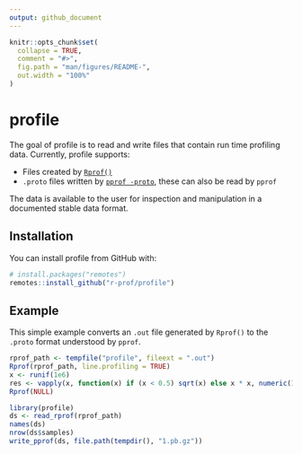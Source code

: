 ```yaml
---
output: github_document
---
```


<!-- README.md is generated from README.Rmd. Please edit that file -->

```r
knitr::opts_chunk$set(
  collapse = TRUE,
  comment = "#>",
  fig.path = "man/figures/README-",
  out.width = "100%"
)
```
# profile

The goal of profile is to read and write files that contain run time profiling data. Currently, profile supports:

- Files created by [`Rprof()`](https://www.rdocumentation.org/packages/utils/versions/3.4.3/topics/Rprof)
- `.proto` files written by [`pprof -proto`](https://github.com/google/pprof), these can also be read by `pprof`

The data is available to the user for inspection and manipulation in a documented stable data format.

## Installation

You can install profile from GitHub with:

```r
# install.packages("remotes")
remotes::install_github("r-prof/profile")
```

## Example

This simple example converts an `.out` file generated by `Rprof()` to the `.proto` format understood by `pprof`.

```r
rprof_path <- tempfile("profile", fileext = ".out")
Rprof(rprof_path, line.profiling = TRUE)
x <- runif(1e6)
res <- vapply(x, function(x) if (x < 0.5) sqrt(x) else x * x, numeric(1))
Rprof(NULL)

library(profile)
ds <- read_rprof(rprof_path)
names(ds)
nrow(ds$samples)
write_pprof(ds, file.path(tempdir(), "1.pb.gz"))
```
